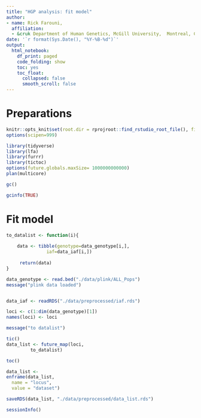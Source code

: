 ```yaml
---
title: "HGP analysis: fit model"
author: 
- name: Rick Farouni, 
  affiliation:
  - &cruk Department of Human Genetics, McGill University,  Montreal, Canada
date: '`r format(Sys.Date(), "%Y-%B-%d")`'
output:
  html_notebook:
    df_print: paged
    code_folding: show
    toc: yes
    toc_float: 
      collapsed: false
      smooth_scroll: false
---
```


# Preparations

```r
knitr::opts_knit$set(root.dir = rprojroot::find_rstudio_root_file(), fig.width=16)
options(scipen=999)
```

```r
library(tidyverse)
library(lfa)
library(furrr)
library(tictoc)
options(future.globals.maxSize= 1000000000000)
plan(multicore)
```

```r
gc()
```

```r
gcinfo(TRUE) 
```


#  Fit model


```r
to_datalist <- function(i){
  
    data <- tibble(genotype=data_genotype[i,],
               iaf=data_iaf[i,])
               
     return(data)       
}

```

```r
data_genotype <- read.bed("./data/plink/ALL_Pops")
message("plink data loaded")


data_iaf <- readRDS("./data/preprocessed/iaf.rds")

loci <- c(1:dim(data_genotype)[1])
names(loci) <- loci

message("to datalist")

tic()
data_list <- future_map(loci, 
         to_datalist) 

toc()

data_list <- 
enframe(data_list,
  name = "locus", 
  value = "dataset")

saveRDS(data_list, "./data/preprocessed/data_list.rds")
```


```r
sessionInfo()
```








